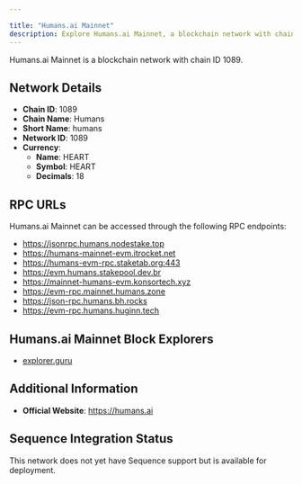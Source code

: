 ```yaml
---

title: "Humans.ai Mainnet"
description: Explore Humans.ai Mainnet, a blockchain network with chain ID 1089. Learn about its native currency, HEART, and how to interact with the network.
---
```




Humans.ai Mainnet is a blockchain network with chain ID 1089.

## Network Details

- **Chain ID**: 1089
- **Chain Name**: Humans
- **Short Name**: humans
- **Network ID**: 1089
- **Currency**: 
  - **Name**: HEART
  - **Symbol**: HEART
  - **Decimals**: 18

## RPC URLs

Humans.ai Mainnet can be accessed through the following RPC endpoints:

- https://jsonrpc.humans.nodestake.top
- https://humans-mainnet-evm.itrocket.net
- https://humans-evm-rpc.staketab.org:443
- https://evm.humans.stakepool.dev.br
- https://mainnet-humans-evm.konsortech.xyz
- https://evm-rpc.mainnet.humans.zone
- https://json-rpc.humans.bh.rocks
- https://evm-rpc.humans.huginn.tech

## Humans.ai Mainnet Block Explorers

- [explorer.guru](https://humans.explorers.guru)

## Additional Information

- **Official Website**: https://humans.ai

## Sequence Integration Status

This network does not yet have Sequence support but is available for deployment.
